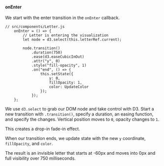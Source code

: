 #### onEnter

We start with the enter transition in the `onEnter` callback.

```{.javascript caption="Enter transition"}
// src/components/Letter.js
    onEnter = () => {
        // Letter is entering the visualization
        let node = d3.select(this.letterRef.current);

        node.transition()
            .duration(750)
            .ease(d3.easeCubicInOut)
            .attr("y", 0)
            .style("fill-opacity", 1)
            .on("end", () => {
                this.setState({
                    y: 0,
                    fillOpacity: 1,
                    color: UpdateColor
                });
            });
    };
```

We use `d3.select` to grab our DOM node and take control with D3. Start a new
transition with `.transition()`, specify a duration, an easing function, and
specify the changes. Vertical position moves to `0`, opacity changes to `1`.

This creates a drop-in fade-in effect.

When our transition ends, we update state with the new `y` coordinate,
`fillOpacity`, and `color`.

The result is an invisible letter that starts at -60px and moves into 0px and
full visibility over 750 milliseconds.